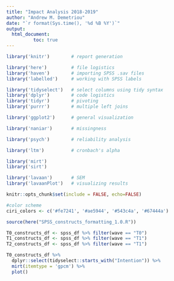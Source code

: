 ```yaml
---
title: "Impact Analysis 2018-2019"
author: "Andrew M. Demetriou"
date: "`r format(Sys.time(), '%d %B %Y')`"
output: 
  html_document:
          toc: true
---
```


```r
library('knitr')        # report generation

library('here')         # file logistics
library('haven')        # importing SPSS .sav files
library('labelled')     # working with SPSS labels

library('tidyselect')   # select columns using tidy syntax
library('dplyr')        # code logistics
library('tidyr')        # pivoting
library('purrr')        # multiple left joins

library('ggplot2')      # general visualization

library('naniar')       # missingness

library('psych')        # reliability analysis

library('ltm')          # cronbach's alpha

library('mirt')
library('sirt')

library('lavaan')       # SEM
library('lavaanPlot')   # visualizing results

knitr::opts_chunk$set(include = FALSE, echo=FALSE)

#color scheme
ciri_colors <- c('#fe7241', '#ae5944', '#543c4a', '#67444a')
```

```r
source(here("SPSS_constructs_formatting_1.0.R"))
```

```r
T0_constructs_df <- spss_df %>% filter(wave == "T0")
T1_constructs_df <- spss_df %>% filter(wave == "T1")
T2_constructs_df <- spss_df %>% filter(wave == "T1")
```

```r
T0_constructs_df %>%
  dplyr::select(tidyselect::starts_with("Intention")) %>%
  mirt(itemtype = 'gpcm') %>%
  plot()
```


